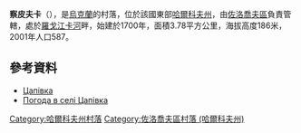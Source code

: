{{coord|50|14|37|N|35|51|9|E|scale:100000_region:UA|display=title}}

'''察皮夫卡'''（{{lang-uk|Цапівка}}），是[[烏克蘭|烏克蘭]]的村落，位於該國東部[[哈爾科夫州|哈爾科夫州]]，由[[佐洛喬夫區_(哈爾科夫州)|佐洛喬夫區]]負責管轄，處於[[羅戈江卡河|羅戈江卡河]]畔，始建於1700年，面積3.78平方公里，海拔高度186米，2001年人口587。

==參考資料==
* [http://w1.c1.rada.gov.ua/pls/z7502/A005?rdat1=10.09.2011&rf7571=33149 Цапівка]{{dead link|date=2017年12月 |bot=InternetArchiveBot |fix-attempted=yes }}
* [http://weather.in.ua/ua/har'kovskaja/27639 Погода в селі Цапівка] {{Wayback|url=http://weather.in.ua/ua/har'kovskaja/27639 |date=20160323035054 }}

{{DEFAULTSORT:Цапівка}}
[[Category:哈爾科夫州村落|Category:哈爾科夫州村落]]
[[Category:佐洛喬夫區村落_(哈爾科夫州)|Category:佐洛喬夫區村落 (哈爾科夫州)]]


{{Kharkiv-geo-stub}}